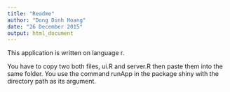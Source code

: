 ```yaml
---
title: "Readme"
author: "Dong Dinh Hoang"
date: "26 December 2015"
output: html_document
---
```


This application is written on language r.

You have to copy two both files, ui.R and server.R then paste them into the same folder. You use the command runApp in the package shiny with the directory path as its argument.
